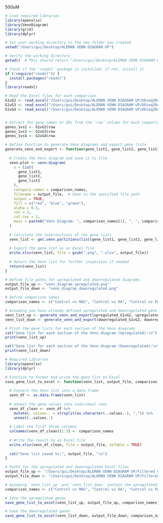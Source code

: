 500uM

```r
# Load required libraries
library(openxlsx)
library(VennDiagram)
library(grid)
library(dplyr)

# Set your working directory to the new folder you created
setwd("/Users/gui/Desktop/ALEMAN VENN DIAGRAM UP")

# Verify the working directory
getwd()  # This should return "/Users/gui/Desktop/ALEMAN VENN DIAGRAM UP"

# Check if the 'readxl' package is installed; if not, install it
if (!require("readxl")) {
  install.packages("readxl")
}
library(readxl)

# Read the Excel files for each comparison
G1vG2 <- read_excel("/Users/gui/Desktop/ALEMAN VENN DIAGRAM UP/DEseq2Results_Pval-0.05-fold2 G1vG2.xlsx")
G1vG3 <- read_excel("/Users/gui/Desktop/ALEMAN VENN DIAGRAM UP/DEseq2Results_Pval-0.05-fold2 G1vG3.xlsx")
G1vG4 <- read_excel("/Users/gui/Desktop/ALEMAN VENN DIAGRAM UP/DEseq2Results_Pval-0.05-fold2 G1vG4.xlsx")


# Extract the gene names or IDs from the 'row' column for each comparison
genes_1vs2 <- G1vG2$row  
genes_1vs3 <- G1vG3$row  
genes_1vs4 <- G1vG4$row  

# Define function to generate Venn diagrams and export gene lists
generate_venn_and_export <- function(gene_list1, gene_list2, gene_list3, comparison_names, output_file) {
  
  # Create the Venn diagram and save it to file
  venn.plot <- venn.diagram(
    x = list(
      gene_list1,
      gene_list2,
      gene_list3
    ),
    category.names = comparison_names,
    filename = output_file,  # Save to the specified file path
    output = TRUE,
    fill = c("red", "blue", "green"),
    alpha = 0.5,
    cex = 2,
    cat.cex = 2,
    main = paste0("Venn Diagram: ", comparison_names[1], ", ", comparison_names[2], ", ", comparison_names[3])
  )
  
  # Calculate the intersections of the gene lists
  venn_list <- get.venn.partitions(list(gene_list1, gene_list2, gene_list3))
  
  # Export the gene list as an Excel file
  write.xlsx(venn_list, file = gsub(".png", ".xlsx", output_file))
  
  # Return the Venn list for further inspection if needed
  return(venn_list)
}

# Define file paths for upregulated and downregulated diagrams
output_file_up <- "venn_diagram_upregulated.png"
output_file_down <- "venn_diagram_downregulated.png"

# Define comparison names
comparison_names <- c("Control vs MAG", "Control vs OA", "Control vs PA")

# Assuming you have already defined upregulated and downregulated gene lists
venn_list_up <- generate_venn_and_export(upregulated_G1vG2, upregulated_G1vG3, upregulated_G1vG4, comparison_names, output_file_up)
venn_list_down <- generate_venn_and_export(downregulated_G1vG2, downregulated_G1vG3, downregulated_G1vG4, comparison_names, output_file_down)

# Print the gene lists for each section of the Venn diagrams
cat("Gene list for each section of the Venn diagram (Upregulated):\n")
print(venn_list_up)

cat("Gene list for each section of the Venn diagram (Downregulated):\n")
print(venn_list_down)

```
```r
# Required Libraries
library(openxlsx)
library(dplyr)

# Function to format and write the gene list to Excel
save_gene_list_to_excel <- function(venn_list, output_file, comparison_names) {
  
  # Convert the Venn list into a data frame
  venn_df <- as.data.frame(venn_list)
  
  # Unnest the gene values into individual rows
  venn_df_clean <- venn_df %>%
    mutate(..values.. = strsplit(as.character(..values..), ",")) %>%
    unnest(..values..)
  
  # Label the first three columns
  colnames(venn_df_clean)[1:3] <- comparison_names
  
  # Write the result to an Excel file
  write.xlsx(venn_df_clean, file = output_file, asTable = TRUE)
  
  cat("Gene list saved to:", output_file, "\n")
}

# Paths for the upregulated and downregulated Excel files
output_file_up <- "/Users/gui/Desktop/ALEMAN VENN DIAGRAM UP/Filtered_Gene_Lists_Upregulated.xlsx"
output_file_down <- "/Users/gui/Desktop/ALEMAN VENN DIAGRAM UP/Filtered_Gene_Lists_Downregulated.xlsx"

# Assuming `venn_list_up` and `venn_list_down` contain the upregulated and downregulated gene lists respectively
comparison_names <- c("Control vs MAG", "Control vs OA", "Control vs PA")

# Save the upregulated genes
save_gene_list_to_excel(venn_list_up, output_file_up, comparison_names)

# Save the downregulated genes
save_gene_list_to_excel(venn_list_down, output_file_down, comparison_names)

```

